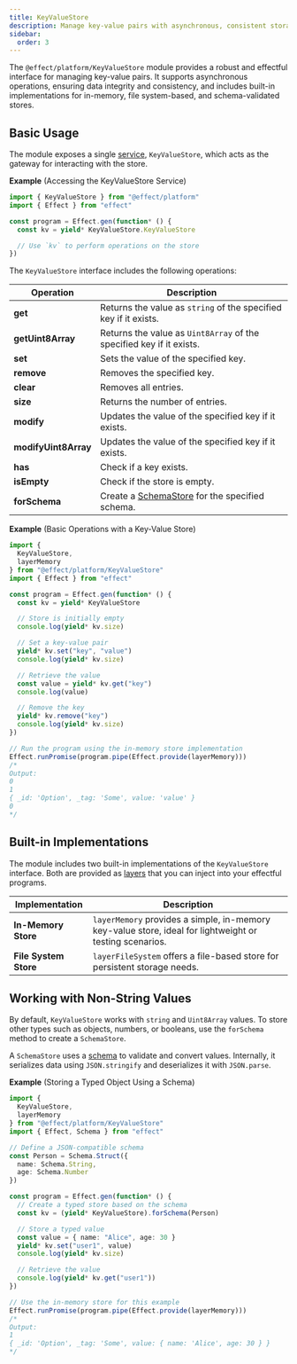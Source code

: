 ```yaml
---
title: KeyValueStore
description: Manage key-value pairs with asynchronous, consistent storage, supporting in-memory, file system, and schema-based implementations.
sidebar:
  order: 3
---
```


The `@effect/platform/KeyValueStore` module provides a robust and effectful interface for managing key-value pairs.
It supports asynchronous operations, ensuring data integrity and consistency, and includes built-in implementations for in-memory, file system-based, and schema-validated stores.

## Basic Usage

The module exposes a single [service](/docs/requirements-management/services/), `KeyValueStore`, which acts as the gateway for interacting with the store.

**Example** (Accessing the KeyValueStore Service)

```ts twoslash
import { KeyValueStore } from "@effect/platform"
import { Effect } from "effect"

const program = Effect.gen(function* () {
  const kv = yield* KeyValueStore.KeyValueStore

  // Use `kv` to perform operations on the store
})
```

The `KeyValueStore` interface includes the following operations:

| Operation            | Description                                                          |
| -------------------- | -------------------------------------------------------------------- |
| **get**              | Returns the value as `string` of the specified key if it exists.     |
| **getUint8Array**    | Returns the value as `Uint8Array` of the specified key if it exists. |
| **set**              | Sets the value of the specified key.                                 |
| **remove**           | Removes the specified key.                                           |
| **clear**            | Removes all entries.                                                 |
| **size**             | Returns the number of entries.                                       |
| **modify**           | Updates the value of the specified key if it exists.                 |
| **modifyUint8Array** | Updates the value of the specified key if it exists.                 |
| **has**              | Check if a key exists.                                               |
| **isEmpty**          | Check if the store is empty.                                         |
| **forSchema**        | Create a [SchemaStore](#schemastore) for the specified schema.       |

**Example** (Basic Operations with a Key-Value Store)

```ts twoslash
import {
  KeyValueStore,
  layerMemory
} from "@effect/platform/KeyValueStore"
import { Effect } from "effect"

const program = Effect.gen(function* () {
  const kv = yield* KeyValueStore

  // Store is initially empty
  console.log(yield* kv.size)

  // Set a key-value pair
  yield* kv.set("key", "value")
  console.log(yield* kv.size)

  // Retrieve the value
  const value = yield* kv.get("key")
  console.log(value)

  // Remove the key
  yield* kv.remove("key")
  console.log(yield* kv.size)
})

// Run the program using the in-memory store implementation
Effect.runPromise(program.pipe(Effect.provide(layerMemory)))
/*
Output:
0
1
{ _id: 'Option', _tag: 'Some', value: 'value' }
0
*/
```

## Built-in Implementations

The module includes two built-in implementations of the `KeyValueStore` interface. Both are provided as [layers](/docs/requirements-management/layers/) that you can inject into your effectful programs.

| Implementation        | Description                                                                                             |
| --------------------- | ------------------------------------------------------------------------------------------------------- |
| **In-Memory Store**   | `layerMemory` provides a simple, in-memory key-value store, ideal for lightweight or testing scenarios. |
| **File System Store** | `layerFileSystem` offers a file-based store for persistent storage needs.                               |

## Working with Non-String Values

By default, `KeyValueStore` works with `string` and `Uint8Array` values. To store other types such as objects, numbers, or booleans, use the `forSchema` method to create a `SchemaStore`.

A `SchemaStore` uses a [schema](/docs/schema/introduction/) to validate and convert values. Internally, it serializes data using `JSON.stringify` and deserializes it with `JSON.parse`.

**Example** (Storing a Typed Object Using a Schema)

```ts twoslash
import {
  KeyValueStore,
  layerMemory
} from "@effect/platform/KeyValueStore"
import { Effect, Schema } from "effect"

// Define a JSON-compatible schema
const Person = Schema.Struct({
  name: Schema.String,
  age: Schema.Number
})

const program = Effect.gen(function* () {
  // Create a typed store based on the schema
  const kv = (yield* KeyValueStore).forSchema(Person)

  // Store a typed value
  const value = { name: "Alice", age: 30 }
  yield* kv.set("user1", value)
  console.log(yield* kv.size)

  // Retrieve the value
  console.log(yield* kv.get("user1"))
})

// Use the in-memory store for this example
Effect.runPromise(program.pipe(Effect.provide(layerMemory)))
/*
Output:
1
{ _id: 'Option', _tag: 'Some', value: { name: 'Alice', age: 30 } }
*/
```
